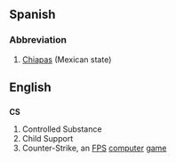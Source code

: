 ==Spanish==
===Abbreviation===
#[[Chiapas]] (Mexican state)

==English==
==={{initialism}}===
'''CS'''

#Controlled Substance
#Child Support
#Counter-Strike, an [[FPS]] [[computer]] [[game]]